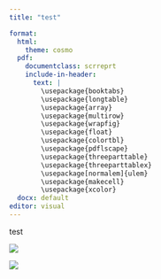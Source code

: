 ```yaml
---
title: "test"

format:
  html:
    theme: cosmo
  pdf:
    documentclass: scrreprt
    include-in-header: 
      text: |
        \usepackage{booktabs}
        \usepackage{longtable}
        \usepackage{array}
        \usepackage{multirow}
        \usepackage{wrapfig}
        \usepackage{float}
        \usepackage{colortbl}
        \usepackage{pdflscape}
        \usepackage{threeparttable}
        \usepackage{threeparttablex}
        \usepackage[normalem]{ulem}
        \usepackage{makecell}
        \usepackage{xcolor}
  docx: default
editor: visual
---
```


test

::: {#fig-flower layout-nrow="2"}
![](Petasites_hybridus_inflorescence_-_Keila.jpg)

![](Petasites_hybridus_leaf.JPG)
:::

